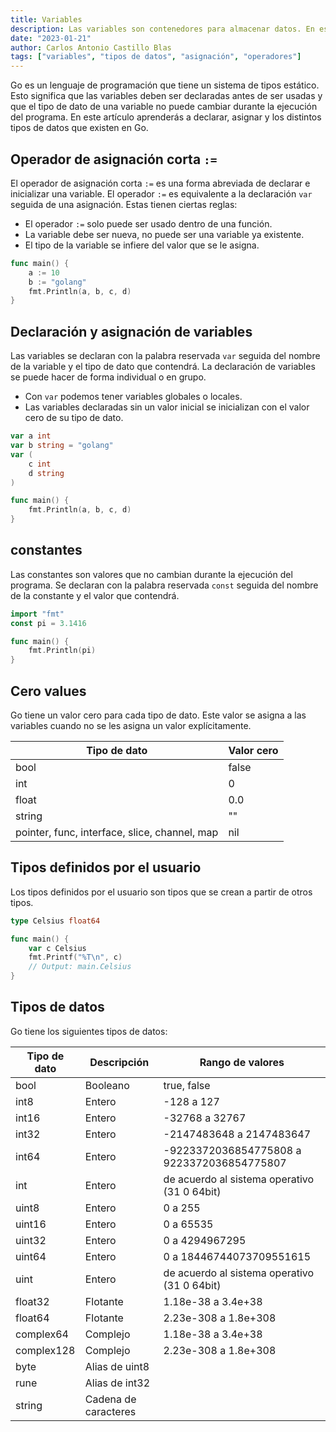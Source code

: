 ```yaml
---
title: Variables
description: Las variables son contenedores para almacenar datos. En este artículo aprenderás a crear variables y a asignarles valores.
date: "2023-01-21"
author: Carlos Antonio Castillo Blas
tags: ["variables", "tipos de datos", "asignación", "operadores"]
---
```


Go es un lenguaje de programación que tiene un sistema de tipos estático. Esto significa que las variables deben ser declaradas antes de ser usadas y que el tipo de dato de una variable no puede cambiar durante la ejecución del programa. En este artículo aprenderás a declarar, asignar y los distintos tipos de datos que existen en Go.

## Operador de asignación corta `:=`

El operador de asignación corta `:=` es una forma abreviada de declarar e inicializar una variable. El operador `:=` es equivalente a la declaración `var` seguida de una asignación. Estas tienen ciertas reglas:

- El operador `:=` solo puede ser usado dentro de una función.
- La variable debe ser nueva, no puede ser una variable ya existente.
- El tipo de la variable se infiere del valor que se le asigna.

```go
func main() {
    a := 10
    b := "golang"
    fmt.Println(a, b, c, d)
}
```

## Declaración y asignación de variables

Las variables se declaran con la palabra reservada `var` seguida del nombre de la variable y el tipo de dato que contendrá. La declaración de variables se puede hacer de forma individual o en grupo.

- Con `var` podemos tener variables globales o locales.
- Las variables declaradas sin un valor inicial se inicializan con el valor cero de su tipo de dato.

```go
var a int
var b string = "golang"
var (
    c int
    d string
)

func main() {
    fmt.Println(a, b, c, d)
}

```

## constantes

Las constantes son valores que no cambian durante la ejecución del programa. Se declaran con la palabra reservada `const` seguida del nombre de la constante y el valor que contendrá.

```go
import "fmt"
const pi = 3.1416

func main() {
    fmt.Println(pi)
}

```

## Cero values

Go tiene un valor cero para cada tipo de dato. Este valor se asigna a las variables cuando no se les asigna un valor explícitamente.

| Tipo de dato                                  | Valor cero |
| --------------------------------------------- | ---------- |
| bool                                          | false      |
| int                                           | 0          |
| float                                         | 0.0        |
| string                                        | ""         |
| pointer, func, interface, slice, channel, map | nil        |

## Tipos definidos por el usuario

Los tipos definidos por el usuario son tipos que se crean a partir de otros tipos.

```go
type Celsius float64

func main() {
    var c Celsius
    fmt.Printf("%T\n", c)
    // Output: main.Celsius
}

```

## Tipos de datos

Go tiene los siguientes tipos de datos:

| Tipo de dato | Descripción          | Rango de valores                             |
| ------------ | -------------------- | -------------------------------------------- |
| bool         | Booleano             | true, false                                  |
| int8         | Entero               | -128 a 127                                   |
| int16        | Entero               | -32768 a 32767                               |
| int32        | Entero               | -2147483648 a 2147483647                     |
| int64        | Entero               | -9223372036854775808 a 9223372036854775807   |
| int          | Entero               | de acuerdo al sistema operativo (31 0 64bit) |
| uint8        | Entero               | 0 a 255                                      |
| uint16       | Entero               | 0 a 65535                                    |
| uint32       | Entero               | 0 a 4294967295                               |
| uint64       | Entero               | 0 a 18446744073709551615                     |
| uint         | Entero               | de acuerdo al sistema operativo (31 0 64bit) |
| float32      | Flotante             | 1.18e-38 a 3.4e+38                           |
| float64      | Flotante             | 2.23e-308 a 1.8e+308                         |
| complex64    | Complejo             | 1.18e-38 a 3.4e+38                           |
| complex128   | Complejo             | 2.23e-308 a 1.8e+308                         |
| byte         | Alias de uint8       |
| rune         | Alias de int32       |
| string       | Cadena de caracteres |
